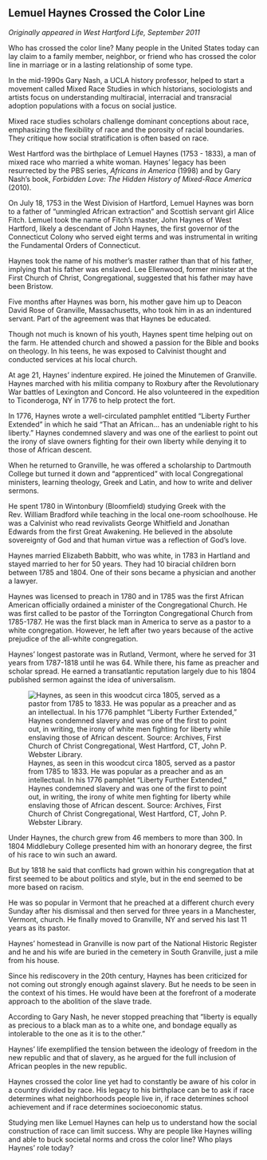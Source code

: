 ## Lemuel Haynes Crossed the Color Line {-}

*Originally appeared in West Hartford Life, September 2011*

Who has crossed the color line? Many people in the United States today can lay claim to a family member, neighbor, or friend who has crossed the color line in marriage or in a lasting relationship of some type.

In the mid-1990s Gary Nash, a UCLA history professor, helped to start a movement called Mixed Race Studies in which historians, sociologists and artists focus on understanding multiracial, interracial and transracial adoption populations with a focus on social justice.

Mixed race studies scholars challenge dominant conceptions about race, emphasizing the flexibility of race and the porosity of racial boundaries. They critique how social stratification is often based on race.

West Hartford was the birthplace of Lemuel Haynes (1753 - 1833), a man of mixed race who married a white woman. Haynes' legacy has been resurrected by the PBS series, *Africans in America* (1998) and by Gary Nash's book, *Forbidden Love: The Hidden History of Mixed-Race America* (2010).

On July 18, 1753 in the West Division of Hartford, Lemuel Haynes was born to a father of "unmingled African extraction" and Scottish servant girl Alice Fitch. Lemuel took the name of Fitch's master, John Haynes of West Hartford, likely a descendant of John Haynes, the first governor of the Connecticut Colony who served eight terms and was instrumental in writing the Fundamental Orders of Connecticut.

Haynes took the name of his mother's master rather than that of his father, implying that his father was enslaved. Lee Ellenwood, former minister at the First Church of Christ, Congregational, suggested that his father may have been Bristow.

Five months after Haynes was born, his mother gave him up to Deacon David Rose of Granville, Massachusetts, who took him in as an indentured servant. Part of the agreement was that Haynes be educated.

Though not much is known of his youth, Haynes spent time helping out on the farm. He attended church and showed a passion for the Bible and books on theology. In his teens, he was exposed to Calvinist thought and conducted services at his local church.

At age 21, Haynes' indenture expired. He joined the Minutemen of Granville. Haynes marched with his militia company to Roxbury after the Revolutionary War battles of Lexington and Concord. He also volunteered in the expedition to Ticonderoga, NY in 1776 to help protect the fort.

In 1776, Haynes wrote a well-circulated pamphlet entitled “Liberty Further Extended” in which he said “That an African... has an undeniable right to his liberty.” Haynes condemned slavery and was one of the earliest to point out the irony of slave owners fighting for their own liberty while denying it to those of African descent.

When he returned to Granville, he was offered a scholarship to Dartmouth College but turned it down and “apprenticed” with local Congregational ministers, learning theology, Greek and Latin, and how to write and deliver sermons.

He spent 1780 in Wintonbury (Bloomfield) studying Greek with the Rev. William Bradford while teaching in the local one-room schoolhouse. He was a Calvinist who read revivalists George Whitfield and Jonathan Edwards from the first Great Awakening. He believed in the absolute sovereignty of God and that human virtue was a reflection of God’s love.

Haynes married Elizabeth Babbitt, who was white, in 1783 in Hartland and stayed married to her for 50 years. They had 10 biracial children born between 1785 and 1804. One of their sons became a physician and another a lawyer.

Haynes was licensed to preach in 1780 and in 1785 was the first African American officially ordained a minister of the Congregational Church. He was first called to be pastor of the Torrington Congregational Church from 1785-1787. He was the first black man in America to serve as a pastor to a white congregation. However, he left after two years because of the active prejudice of the all-white congregation.

Haynes’ longest pastorate was in Rutland, Vermont, where he served for 31 years from 1787-1818 until he was 64. While there, his fame as preacher and scholar spread. He earned a transatlantic reputation largely due to his 1804 published sermon against the idea of universalism.

![Haynes, as seen in this woodcut circa 1805, served as a pastor from 1785 to 1833. He was popular as a preacher and as an intellectual. In his 1776 pamphlet “Liberty Further Extended," Haynes condemned slavery and was one of the first to point out, in writing, the irony of white men fighting for liberty while enslaving those of African descent. Source: Archives, First Church of Christ Congregational, West Hartford, CT, John P. Webster Library.](images/01-Haynes.jpg)

Under Haynes, the church grew from 46 members to more than 300. In 1804 Middlebury College presented him with an honorary degree, the first of his race to win such an award.

But by 1818 he said that conflicts had grown within his congregation that at first seemed to be about politics and style, but in the end seemed to be more based on racism.

He was so popular in Vermont that he preached at a different church every Sunday after his dismissal and then served for three years in a Manchester, Vermont, church. He finally moved to Granville, NY and served his last 11 years as its pastor.

Haynes’ homestead in Granville is now part of the National Historic Register and he and his wife are buried in the cemetery in South Granville, just a mile from his house.

Since his rediscovery in the 20th century, Haynes has been criticized for not coming out strongly enough against slavery. But he needs to be seen in the context of his times. He would have been at the forefront of a moderate approach to the abolition of the slave trade.

According to Gary Nash, he never stopped preaching that “liberty is equally as precious to a black man as to a white one, and bondage equally as intolerable to the one as it is to the other."

Haynes' life exemplified the tension between the ideology of freedom in the new republic and that of slavery, as he argued for the full inclusion of African peoples in the new republic.

Haynes crossed the color line yet had to constantly be aware of his color in a country divided by race. His legacy to his birthplace can be to ask if race determines what neighborhoods people live in, if race determines school achievement and if race determines socioeconomic status.

Studying men like Lemuel Haynes can help us to understand how the social construction of race can limit success. Why are people like Haynes willing and able to buck societal norms and cross the color line? Who plays Haynes’ role today?
